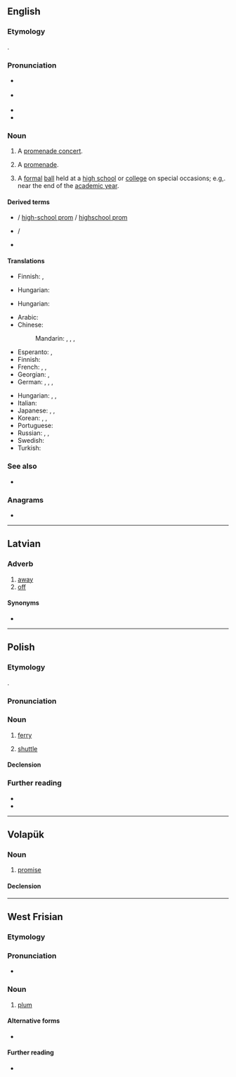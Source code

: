 {{also|Prom|PROM}}
==English==
{{wikipedia}}

===Etymology===
{{clipping|en|promenade}}.

===Pronunciation===
* {{a|GA}} {{IPA|en|/pɹɑm/}}
* {{a|RP}} {{IPA|en|/pɹɒm/}}
* {{audio|en|LL-Q1860 (eng)-Vealhurl-prom.wav |Audio (UK)}}
* {{rhymes|en|ɒm|s=1}}

===Noun===
{{en-noun}}

# {{lb|en|British}} A [[promenade concert]].
# {{lb|en|British|abbreviation}} A [[promenade]].
# {{lb|en|US}} A [[formal]] [[ball]] held at a [[high school]] or [[college]] on special occasions; e.g,. near the end of the [[academic year]].
#: {{ux|en|Would you like to be my '''prom''' date?}}

====Derived terms====
* {{l|en|high school prom}} / [[high-school prom]] / [[highschool prom]]
* {{l|en|prom king}} / {{l|en|prom queen}}
* {{l|en|promposal}}

====Translations====
{{trans-top-see|promenade|promenade}}
* Finnish: {{t+|fi|kävelykatu}}, {{t+|fi|promenadi}}
{{trans-mid}}
* Hungarian: {{t+|hu|sétány}}
{{trans-bottom}}

{{trans-top-see|a promenade concert|promenade concert}}
{{trans-mid}}
* Hungarian: {{t|hu|sétahangverseny}}
{{trans-bottom}}

{{trans-top|a formal ball}}
* Arabic: {{t|ar|حَفْلَة مُوسِيقِيَّة|f}}
* Chinese:
*: Mandarin: {{t|cmn|畢業舞會|sc=Hani}}, {{t|cmn|毕业舞会|tr=bìyè wǔhuì|sc=Hani}}, {{t+|cmn|舞會|sc=Hani}}, {{t+|cmn|舞会|tr=wǔhuì|sc=Hani}}
* Esperanto: {{t|eo|balo}}, {{t|eo|abiturienta balo}}
* Finnish: {{t+|fi|tanssiaiset|p}}
* French: {{t+|fr|bal de promo}}, {{t+|fr|bal des finissants|m}} {{qualifier|Canadian French}}, {{t|fr|bal du printemps}} {{qualifier|Swiss French}}
* Georgian: {{t|ka|ბანკეტი|sc=Geor}}, {{t|ka|გამოსაშვები საღამო|sc=Geor}}
* German: {{t+|de|Ball|m}}, {{t+|de|Abschlussball|m}}, {{t|de|Prom|f}}, {{t+|de|Promenade|f}}
{{trans-mid}}
* Hungarian: {{t|hu|diákbál}}, {{t|hu|szalagavató}}, {{t|hu|[[év]] [[végi]] [[iskolai]] [[bál]]}}
* Italian: {{t|it|ballo di fine anno}}
* Japanese: {{t|ja|プロム|tr=puromu|sc=Jpan}}, {{t|ja|プロムナード|tr=puromunādo|sc=Jpan}}, {{t|ja|舞踏会|tr=ぶとうかい, butōkai|sc=Jpan}}
* Korean: {{t|ko|프롬|sc=Kore}}, {{t|ko|프롬나드|sc=Kore}}, {{t+|ko|무도회|sc=Kore}}
* Portuguese: {{t|pt|baile de formatura}}
* Russian: {{qualifier|студенческий}} {{t+|ru|бал|m}}, {{t+|ru|выпускно́й ве́чер|m}} {{qualifier|graduation party}}, {{qualifier|US}} {{t|ru|пром|m}}
* Swedish: {{t+|sv|bal}}
* Turkish: {{t+|tr|balo}}
{{trans-bottom}}

===See also===
* {{l|en|dance with the one that brought you}}

===Anagrams===
* {{anagrams|en|a=mopr|romp}}

{{C|en|Schools}}

----

==Latvian==

===Adverb===
{{head|lv|adverb}}

# [[away]]
# [[off]]

====Synonyms====
* {{l|lv|projām}}

----

==Polish==
{{wp|lang=pl}}

===Etymology===
{{inh+|pl|sla-pro|*pormъ}}.

===Pronunciation===
{{pl-p|a=LL-Q809 (pol)-Poemat-prom.wav}}

===Noun===
{{pl-noun|m-in}}

# [[ferry]]
# {{lb|pl|astronautics}} [[shuttle]]
#: {{coi|pl|'''prom''' kosmiczny|space '''shuttle'''}}

====Declension====
{{pl-decl-noun-masc-inani|pro|m|u}}

===Further reading===
* {{R:pl:WSJP}}
* {{R:pl:PWN}}

{{C|pl|Watercraft}}

----

==Volapük==

===Noun===
{{vo-noun}}

# [[promise]]

====Declension====
{{vo-decl-noun}}

----

==West Frisian==

===Etymology===
{{rfe|fy}}

===Pronunciation===
* {{IPA|fy|/prom/}}

===Noun===
{{fy-noun|c|prommen|promke}}

# {{topics|fy|Fruits}} {{lb|fy|Clay}} [[plum]]

====Alternative forms====
* {{l|fy|prûm}} {{q|Wood}}

====Further reading====
* {{R:WFT|79092}}